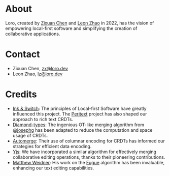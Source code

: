 # About

Loro, created by [Zixuan Chen](http://github.com/zxch3n) and
[Leon Zhao](https://github.com/Leeeon233) in 2022, has the vision of empowering
local-first software and simplifying the creation of collaborative applications.

# Contact

- Zixuan Chen, zx@loro.dev
- Leon Zhao, lz@loro.dev

# Credits

- [Ink & Switch](https://inkandswitch.com/): The principles of Local-first Software have greatly influenced this project. The [Peritext](https://www.inkandswitch.com/peritext/) project has also shaped our approach to rich text CRDTs.
- [Diamond-types](https://github.com/josephg/diamond-types): The ingenious OT-like merging algorithm from [@josephg](https://github.com/josephg) has been adapted to reduce the computation and space usage of CRDTs.
- [Automerge](https://github.com/automerge/automerge): Their use of columnar encoding for CRDTs has informed our strategies for efficient data encoding.
- [Yjs](https://github.com/yjs/yjs): We have incorporated a similar algorithm for effectively merging collaborative editing operations, thanks to their pioneering contributions.
- [Matthew Weidner](https://mattweidner.com/): His work on the [Fugue](https://arxiv.org/abs/2305.00583) algorithm has been invaluable, enhancing our text editing capabilities.
